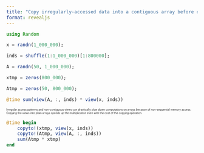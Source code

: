 ```yaml
---
title: "Copy irregularly-accessed data into a contiguous array before operating on it"
format: revealjs
---
```


```julia
using Random

x = randn(1_000_000);

inds = shuffle(1:1_000_000)[1:800000];

A = randn(50, 1_000_000);

xtmp = zeros(800_000);

Atmp = zeros(50, 800_000);

@time sum(view(A, :, inds) * view(x, inds))
```

::: {style="font-size: 0.5em" }
Irregular access patterns and non-contiguous views can drastically
slow down computations on arrays because of non-sequential memory
access. Copying the views into plain arrays speeds up the multiplication
even with the cost of the copying operation.
:::

```julia
@time begin
    copyto!(xtmp, view(x, inds))
    copyto!(Atmp, view(A, :, inds))
    sum(Atmp * xtmp)
end
```
